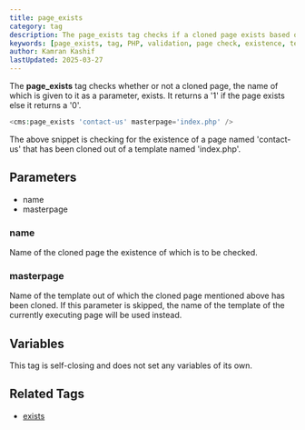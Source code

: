 ```yaml
---
title: page_exists
category: tag
description: The page_exists tag checks if a cloned page exists based on its name and template, returning '1' if found and '0' if not.
keywords: [page_exists, tag, PHP, validation, page check, existence, template]
author: Kamran Kashif
lastUpdated: 2025-03-27
---
```


The **page_exists** tag checks whether or not a cloned page, the name of which is given to it as a parameter, exists.
It returns a '1' if the page exists else it returns a '0'.

```php
<cms:page_exists 'contact-us' masterpage='index.php' />
```

The above snippet is checking for the existence of a page named 'contact-us' that has been cloned out of a template named 'index.php'.

## Parameters

- name
- masterpage

### name

Name of the cloned page the existence of which is to be checked.

### masterpage

Name of the template out of which the cloned page mentioned above has been cloned.
If this parameter is skipped, the name of the template of the currently executing page will be used instead.

## Variables

This tag is self-closing and does not set any variables of its own.

## Related Tags

- [exists](../exists.html)
